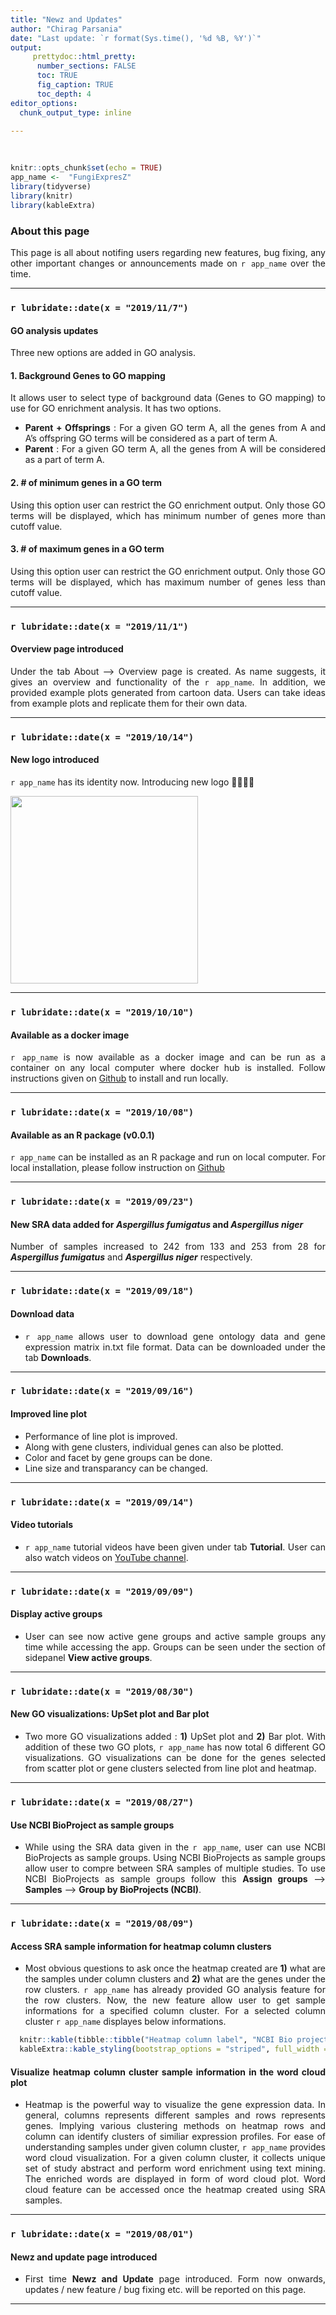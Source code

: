 ```yaml
---
title: "Newz and Updates"
author: "Chirag Parsania"
date: "Last update: `r format(Sys.time(), '%d %B, %Y')`"
output:
     prettydoc::html_pretty:
      number_sections: FALSE
      toc: TRUE
      fig_caption: TRUE
      toc_depth: 4
editor_options: 
  chunk_output_type: inline

---
```



<style>
body {
text-align: justify}
</style>
&nbsp;&nbsp;&nbsp;&nbsp;&nbsp;&nbsp;


```r
knitr::opts_chunk$set(echo = TRUE)
app_name <-  "FungiExpresZ"
library(tidyverse)
library(knitr)
library(kableExtra)
```

### **About this page** 

This page is all about notifing  users regarding new features, bug fixing, any other important changes or announcements made on `r app_name` over the time. 

***

### **`r lubridate::date(x = "2019/11/7")`**
#### GO analysis updates 

Three new options are added in GO analysis.

#### 1. Background Genes to GO mapping 

It allows user to select type of background data (Genes to GO mapping) to use for GO enrichment analysis. It has two options.  

  + **Parent \+ Offsprings** : For a given GO term A, all the genes from A and A's offspring GO terms will be considered as a part of term A. 
  + **Parent**               : For a given GO term A, all the genes from A will be considered as a part of term A. 

#### 2. \# of minimum genes in a GO term

Using this option user can restrict the GO enrichment output. Only those GO terms will be displayed, which has minimum number of genes more than cutoff value.

#### 3. \# of maximum genes in a GO term

Using this option user can restrict the GO enrichment output. Only those GO terms will be displayed, which has maximum number of genes less than cutoff value.

***


### **`r lubridate::date(x = "2019/11/1")`**
#### Overview page introduced

Under the tab About --> Overview page is created. As name suggests, it gives an overview and functionality of the `r app_name`. In addition, we provided example plots generated from cartoon data. Users can take ideas from example plots and replicate them for their own data. 


***


### **`r lubridate::date(x = "2019/10/14")`**
#### New logo introduced

`r app_name` has its identity now. Introducing new logo 🎉🎉🎉🎉 

  <a href='https://raw.githubusercontent.com/cparsania/FungiExpresZ/master/inst/app/www/hex_sticker.png' target="_blank"><img src='https://raw.githubusercontent.com/cparsania/FungiExpresZ/master/inst/app/www/hex_sticker.png'  height="300" /></a>
  
***




### **`r lubridate::date(x = "2019/10/10")`**
#### Available as a docker image 

`r app_name` is now available as a docker image and can be run as a container on any local computer where docker hub is installed. Follow instructions given on [Github](https://github.com/cparsania/FungiExpresZ){target="_blank"} to install and run locally. 

***

### **`r lubridate::date(x = "2019/10/08")`**
#### Available as an R package (v0.0.1)

`r app_name` can be installed as an R package and run on local computer. For local installation, please follow instruction on [Github](https://github.com/cparsania/FungiExpresZ#install){target="_blank"}

***

### **`r lubridate::date(x = "2019/09/23")`**
#### New SRA data added for **_Aspergillus fumigatus_** and **_Aspergillus niger_**  

Number of samples increased to 242 from 133 and 253 from 28 for **_Aspergillus fumigatus_** and **_Aspergillus niger_**  respectively. 

***


### **`r lubridate::date(x = "2019/09/18")`**
#### Download data  
  + `r app_name` allows user to download gene ontology data and gene expression matrix in.txt file format. Data can be downloaded under the tab **Downloads**. 

***

### **`r lubridate::date(x = "2019/09/16")`**
#### Improved line plot  
  + Performance of line plot is improved. 
  + Along with gene clusters, individual genes can also be plotted.
  + Color and facet by gene groups can be done.
  + Line size and transparancy can be changed. 

***
### **`r lubridate::date(x = "2019/09/14")`**
#### Video tutorials
  + `r app_name`  tutorial videos have been given under tab **Tutorial**. User can also watch videos on [YouTube channel](https://www.youtube.com/watch?v=B4hwnLijEB8&list=PLO5JyZm5J6sw4nWDBtyLj813BfhTYfBzz){target="_blank"}.
  
***
### **`r lubridate::date(x = "2019/09/09")`**
#### Display active groups  
  + User can see now active gene groups and active sample groups any time while accessing the app. Groups can be seen under the section of sidepanel **View active groups**.
  
***
### **`r lubridate::date(x = "2019/08/30")`**
#### New GO visualizations: UpSet plot and Bar plot   
  + Two more GO visualizations added : **1)**  UpSet plot and **2)** Bar plot. With addition of these two GO plots, `r app_name` has now total 6 different GO visualizations. GO visualizations can be done for the genes selected from scatter plot or gene clusters selected from line plot and heatmap. 
  
***
### **`r lubridate::date(x = "2019/08/27")`**
#### Use NCBI BioProject as sample groups
  + While using the SRA data given in the `r app_name`, user can use NCBI BioProjects as sample groups. Using NCBI BioProjects as sample groups allow user to compre between SRA samples of multiple studies. To use NCBI BioProjects as sample groups follow this  **Assign groups** --> **Samples**  --> **Group by BioProjects (NCBI)**.
  
*** 
### **`r lubridate::date(x = "2019/08/09")`**
#### Access SRA sample information for heatmap column clusters
  + Most obvious questions to ask once the heatmap created are **1)** what are the samples under column clusters and **2)** what are the genes under the row clusters. `r app_name` has already provided GO analysis feature for the row clusters. Now, the new feature allow user to get sample informations for a specified  column cluster. For a selected column cluster `r app_name` displayes below informations.

```r
  knitr::kable(tibble::tibble("Heatmap column label", "NCBI Bio project ID", "Library Name", "Strain", "Genotype", "Study title", "Study abstract"), col.names = NULL) %>% 
  kableExtra::kable_styling(bootstrap_options = "striped", full_width = T, position = "center")
```
  
#### Visualize heatmap column cluster sample information in the word cloud plot
  + Heatmap is the powerful way to visualize the gene expression data. In general, columns represents different samples and rows represents genes. Implying various clustering methods on heatmap rows and column can identify clusters of similiar expression profiles. For ease of understanding samples under given column cluster, `r app_name` provides word cloud visualization. For a given column cluster, it collects unique set of study abstract and perform word enrichment using text mining. The enriched words are displayed in form of word cloud plot. Word cloud feature can be accessed once the heatmap created using SRA samples.

***
### **`r lubridate::date(x = "2019/08/01")`**

#### Newz and update page introduced
  + First time **Newz and Update** page introduced. Form now onwards, updates / new feature / bug fixing etc. will be reported on this page. 

***







  
  
  
